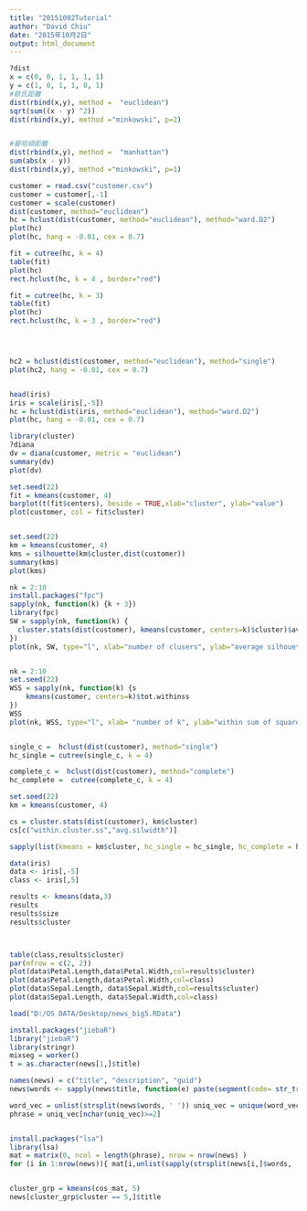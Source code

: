 ```yaml
---
title: "20151002Tutorial"
author: "David Chiu"
date: "2015年10月2日"
output: html_document
---
```




```r
?dist
x = c(0, 0, 1, 1, 1, 1)
y = c(1, 0, 1, 1, 0, 1)
#歐氏距離
dist(rbind(x,y), method =  "euclidean")
sqrt(sum((x - y) ^2))
dist(rbind(x,y), method ="minkowski", p=2)


#曼哈頓距離
dist(rbind(x,y), method =  "manhattan")
sum(abs(x - y))
dist(rbind(x,y), method ="minkowski", p=1)

```


```r
customer = read.csv("customer.csv")
customer = customer[,-1]
customer = scale(customer)
dist(customer, method="euclidean")
hc = hclust(dist(customer, method="euclidean"), method="ward.D2")
plot(hc)
plot(hc, hang = -0.01, cex = 0.7)

fit = cutree(hc, k = 4)
table(fit)
plot(hc)
rect.hclust(hc, k = 4 , border="red")

fit = cutree(hc, k = 3)
table(fit)
plot(hc)
rect.hclust(hc, k = 3 , border="red")




hc2 = hclust(dist(customer, method="euclidean"), method="single")
plot(hc2, hang = -0.01, cex = 0.7)


head(iris)
iris = scale(iris[,-5])
hc = hclust(dist(iris, method="euclidean"), method="ward.D2")
plot(hc, hang = -0.01, cex = 0.7)

```

```r

library(cluster)
?diana
dv = diana(customer, metric = "euclidean")
summary(dv)
plot(dv)
```


```r
set.seed(22)
fit = kmeans(customer, 4)
barplot(t(fit$centers), beside = TRUE,xlab="cluster", ylab="value")
plot(customer, col = fit$cluster)


set.seed(22)
km = kmeans(customer, 4)
kms = silhouette(km$cluster,dist(customer))
summary(kms)
plot(kms)

nk = 2:10
install.packages("fpc")
sapply(nk, function(k) {k + 3})
library(fpc)
SW = sapply(nk, function(k) {
  cluster.stats(dist(customer), kmeans(customer, centers=k)$cluster)$avg.silwidth
})
plot(nk, SW, type="l", xlab="number of clusers", ylab="average silhouette width")


nk = 2:10
set.seed(22)
WSS = sapply(nk, function(k) {s
    kmeans(customer, centers=k)$tot.withinss
})
WSS
plot(nk, WSS, type="l", xlab= "number of k", ylab="within sum of squares")



```

```r
single_c =  hclust(dist(customer), method="single")
hc_single = cutree(single_c, k = 4)

complete_c =  hclust(dist(customer), method="complete")
hc_complete =  cutree(complete_c, k = 4)

set.seed(22)
km = kmeans(customer, 4)

cs = cluster.stats(dist(customer), km$cluster)
cs[c("within.cluster.ss","avg.silwidth")]

sapply(list(kmeans = km$cluster, hc_single = hc_single, hc_complete = hc_complete), function(c) cluster.stats(dist(customer), c)[c("within.cluster.ss","avg.silwidth")])

data(iris)
data <- iris[,-5]
class <- iris[,5]

results <- kmeans(data,3)
results
results$size
results$cluster



table(class,results$cluster)
par(mfrow = c(2, 2))
plot(data$Petal.Length,data$Petal.Width,col=results$cluster)
plot(data$Petal.Length,data$Petal.Width,col=class)
plot(data$Sepal.Length, data$Sepal.Width,col=results$cluster)
plot(data$Sepal.Length, data$Sepal.Width,col=class)

load("D:/OS DATA/Desktop/news_big5.RData")

```

```r
install.packages("jiebaR")
library("jiebaR") 
library(stringr) 
mixseg = worker() 
t = as.character(news[1,]$title)

names(news) = c("title", "description", "guid") 
news$words <- sapply(news$title, function(e) paste(segment(code= str_trim(as.character(e)) , jiebar = mixseg), collapse=" ") ) 

word_vec = unlist(strsplit(news$words, ' ')) uniq_vec = unique(word_vec) 
phrase = uniq_vec[nchar(uniq_vec)>=2]


install.packages("lsa")
library(lsa) 
mat = matrix(0, ncol = length(phrase), nrow = nrow(news) ) 
for (i in 1:nrow(news)){ mat[i,unlist(sapply(strsplit(news[i,]$words, ' ')[[1]], function(e) which(e == phrase )))] = 1 } cos_mat = cosine(t(mat))


cluster_grp = kmeans(cos_mat, 5) 
news[cluster_grp$cluster == 5,]$title
 ```

